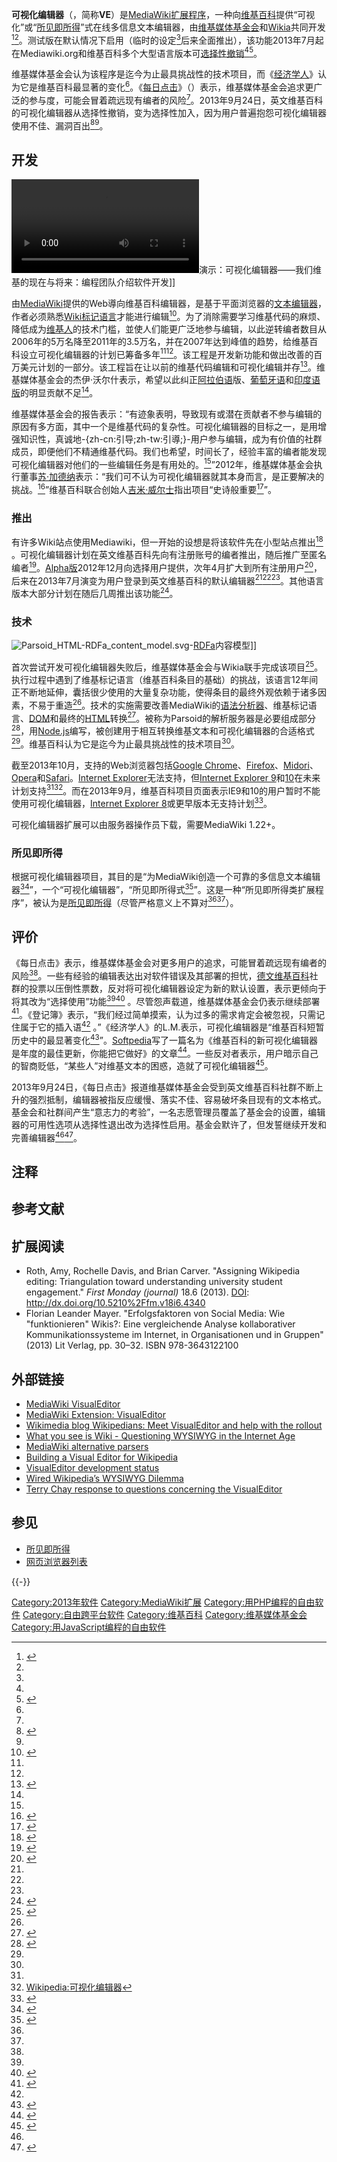 {{update|time=2016-03-31T07:49:47+00:00}}
{{TA
|G1=IT
}}
{{Selfref|本文介绍维基可视化编辑器的概况，关于使用维基可视化编辑器的帮助，参见'''[[Wikipedia:可视化编辑器|Wikipedia:可视化编辑器]]'''}}

{{Infobox software
| name                   = VisualEditor<br>可视化编辑器
| title                  = VisualEditor
| logo                   = File:VisualEditor-logo.svg
| logo caption           = 
| logo_size              = 200px
| logo_alt               = 
| screenshot             = [[File:VisualEditor_text_format_menu.png|300px]]
| caption                = 可视化编辑器的文字格式菜单
| screenshot_size        = 
| screenshot_alt         = 可视化编辑器的文字格式菜单
| collapsible            = 
| author                 = 
| developer              = [[维基媒体基金会|维基媒体基金会]]和[[Wikia|Wikia]]
| released               = <!-- {{Start date and age|YYYY|MM|DD|df=yes/no}} -->
| discontinued           = 
| latest release version = 
| latest release date    = <!-- {{Start date and age|YYYY|MM|DD|df=yes/no}} -->
| latest preview version = 
| latest preview date    = <!-- {{Start date and age|YYYY|MM|DD|df=yes/no}} -->
| frequently updated     = 是
| status                 = 在线测试
| programming language   = [[JavaScript|JavaScript]]、[[Node.js|Node.js]]、[[PHP|PHP]]
| operating system       = [[跨平台|跨平台]]
| platform               = [[MediaWiki|MediaWiki]] [[扩展程序|扩展程序]]
| size                   = 
| language               = 
| language count         = <!-- DO NOT include this parameter unless you know what it does -->
| language footnote      = 
| genre                  = [[Wiki|Wiki]]
| license                = [[MIT许可证|MIT]]<ref>[https://git.wikimedia.org/blob/mediawiki%2Fextensions%2FVisualEditor/9740d1683e9f2d66e81d8c54466b89b7ca2a0292/LICENSE.txt LICENSE.txt], VisualEditor source code repository, git.wikimedia.org</ref>
| alexa                  = 
| website                = {{URL|https://www.mediawiki.org/wiki/VisualEditor}}
| standard               = 
| AsOf                   = 
}}
'''可视化编辑器'''（{{lang-en|VisualEditor}}，简称'''VE'''）是[[MediaWiki|MediaWiki]][[扩展程序|扩展程序]]，一种向[[维基百科|维基百科]]提供“可视化”或“[[所见即所得|所见即所得]]”式在线多信息文本编辑器，由[[维基媒体基金会|维基媒体基金会]]和[[Wikia|Wikia]]共同开发<ref name="TheVerge">{{cite web |work=The Verge |url=http://www.theverge.com/2012/6/22/3110130/wikimedia-visual-editor-prototype |title=Wikimedia releases updated prototype for simplified visual editor |author=Andrew Webster |date=2012-06-22 |accessdate=2013-07-27 |archive-date=2020-11-27 |archive-url=https://web.archive.org/web/20201127184930/https://www.theverge.com/2012/6/22/3110130/wikimedia-visual-editor-prototype |dead-url=no }}</ref><ref name="WPproj"/>。测试版在默认情况下启用（临时的设定<ref name="thereg" />后来全面推出），该功能2013年7月起在Mediawiki.org和维基百科多个大型语言版本可[[选择排除|选择性撤销]]<ref name="WPproj"/><ref name="thenextweb">{{cite web|work=The Next Web|url=http://thenextweb.com/insider/2013/07/02/wikimedia-rolls-out-its-wysiwyg-visual-editor-for-logged-in-users-accessing-wikipedia-articles-in-english/|title=Wikimedia rolls out WYSIWYG visual editor for logged-in users accessing Wikipedia articles in English|author=Emil Protalinski|date=2013-07-02|accessdate=2013-07-06|archive-date=2013-07-05|archive-url=https://web.archive.org/web/20130705200158/http://thenextweb.com/insider/2013/07/02/wikimedia-rolls-out-its-wysiwyg-visual-editor-for-logged-in-users-accessing-wikipedia-articles-in-english/|dead-url=no}}</ref>。

维基媒体基金会认为该程序是迄今为止最具挑战性的技术项目，而《[[经济学人|经济学人]]》认为它是维基百科最显著的变化<ref name="TheEconomist" />。《[[The_Daily_Dot|每日点击]]》（{{lang|en|The Daily Dot}}）表示，维基媒体基金会追求更广泛的参与度，可能会冒着疏远现有编者的风险<ref name="TheDailyDot" />。2013年9月24日，英文维基百科的可视化编辑器从选择性撤销，变为选择性加入，因为用户普遍抱怨可视化编辑器使用不佳、漏洞百出<ref name=thereg>{{cite news|work=The Register|url=http://www.theregister.co.uk/2013/09/25/wikipedia_peasants_revolt/|title=Revolting peasants force Wikipedia to cut'n'paste Visual Editor into the bin|author=Andrew Orlowski|date=2013-09-25|accessdate=2013-10-06|archive-date=2020-12-14|archive-url=https://web.archive.org/web/20201214050823/https://www.theregister.co.uk/2013/09/25/wikipedia_peasants_revolt/|dead-url=no}}</ref><ref name="dd-kww"/>。

== 开发 ==
{{Main|MediaWiki|维基百科|Wikia}}

[[File:Wikimania_2013_-_VisualEditor_-_The_present_and_future_of_editing_our_wikis.webm|thumb]]演示：可视化编辑器——我们维基的现在与将来：编程团队介绍软件开发]]

由[[MediaWiki|MediaWiki]]提供的Web導向维基百科编辑器，是基于平面浏览器的[[文本编辑器|文本编辑器]]{{NoteTag|其他支持的文本编辑器，参见[[帮助:文本编辑器支持|帮助:文本编辑器支持]]}}，作者必须熟悉[[Wiki标记语言|Wiki标记语言]]才能进行编辑<ref name="ghacks">{{cite web |work=ghacks |url=http://www.ghacks.net/2012/02/24/wikipedia-visual-editor-coming-soon/ |title=Wikipedia Visual Editor Coming Soon |author=Martin Brinkmann |date=2012-02-24 |accessdate=2013-07-28 |archive-date=2013-09-27 |archive-url=https://web.archive.org/web/20130927175934/http://www.ghacks.net/2012/02/24/wikipedia-visual-editor-coming-soon/ |dead-url=no }}</ref>。为了消除需要学习维基代码的麻烦、降低成为[[维基人|维基人]]的技术门槛，並使人们能更广泛地参与编辑，以此逆转编者数目从2006年的5万名降至2011年的3.5万名，并在2007年达到峰值的趋势，给维基百科设立可视化编辑器的计划已筹备多年<ref name="TheEconomist"/><ref name="TheDailyDot" />。该工程是开发新功能和做出改善的百万美元计划的一部分。该工程旨在让以前的维基代码编辑和可视化编辑并存<ref name="h-online2011">{{cite web |work=h-online |url=http://www.h-online.com/open/news/item/Wikimedia-testing-visual-editor-1394872.html |title=Wikimedia testing visual editor |author=ehe |date=2011-12-14 |accessdate=2013-07-28 |archive-date=2013-07-27 |archive-url=https://web.archive.org/web/20130727133929/http://www.h-online.com/open/news/item/Wikimedia-testing-visual-editor-1394872.html |dead-url=no }}</ref>。维基媒体基金会的杰伊·沃尔什表示，希望以此纠正[[阿拉伯语|阿拉伯语]]版、[[葡萄牙语|葡萄牙语]]和[[印度-雅利安语支|印度语版]]的明显贡献不足<ref name="TheDailyDot" />{{NoteTag|相应的维基百科站点: [//ar.wikipedia.org/ 阿拉伯语]、[//pt.wikipedia.org/ 葡萄牙语]和印度语支的[//ur.wikipedia.org/ 乌尔都语]、[//hi.wikipedia.org/ 印地语4]、[//bh.wikipedia.org/ 比哈里语]、[//gu.wikipedia.org/ 古吉拉特语]}}。

维基媒体基金会的报告表示：“有迹象表明，导致现有或潜在贡献者不参与编辑的原因有多方面，其中一个是维基代码的复杂性。可视化编辑器的目标之一，是用增强知识性，真诚地-{zh-cn:引导;zh-tw:引導;}-用户参与编辑，成为有价值的社群成员，即便他们不精通维基代码。我们也希望，时间长了，经验丰富的编者能发现可视化编辑器对他们的一些编辑任务是有用处的。<ref name="thenextweb" />”2012年，维基媒体基金会执行董事[[苏·加德纳|苏·加德纳]]表示：“我们可不认为可视化编辑器就其本身而言，是正要解决的挑战。<ref name="theatlantic">{{cite web |work=The Atlantic |url=http://www.theatlantic.com/technology/archive/2012/07/on-the-ugliness-of-wikipedia/259747/ |title=On the Ugliness of Wikipedia |author=Megan Garber |date=2012-07-12 |accessdate=2013-07-29 |archive-date=2020-11-27 |archive-url=https://web.archive.org/web/20201127045628/https://www.theatlantic.com/technology/archive/2012/07/on-the-ugliness-of-wikipedia/259747/ |dead-url=no }}</ref>”维基百科联合创始人[[吉米·威尔士|吉米·威尔士]]指出项目“史诗般重要<ref name="Ubergizmo">{{cite web |work=ubergizmo.com |url=http://www.ubergizmo.com/2012/06/wikimedia-launches-new-prototype-visual-editor-for-wikipedia/ |title=Wikimedia launches new prototype "visual editor" for Wikipedia |author=Gene Ryan Briones |date=2012-06-21 |accessdate=2013-07-29 |archive-date=2013-09-29 |archive-url=https://web.archive.org/web/20130929171844/http://www.ubergizmo.com/2012/06/wikimedia-launches-new-prototype-visual-editor-for-wikipedia/ |dead-url=no }}</ref>”。

=== 推出 ===
有许多Wiki站点使用Mediawiki，但一开始的设想是将该软件先在小型站点推出<ref name="theverge-previews">{{cite web |work=The Verge |url=http://www.theverge.com/2011/12/15/2637734/wikimedia-previews-simplified-editor |title=Wikimedia Foundation previews simplified visual editor |author=Jamie Keene |date=2011-12-15 |accessdate=2013-07-28 |archive-date=2019-08-18 |archive-url=https://web.archive.org/web/20190818071020/https://www.theverge.com/2011/12/15/2637734/wikimedia-previews-simplified-editor |dead-url=no }}</ref> 。可视化编辑器计划在英文维基百科先向有注册账号的编者推出，随后推广至匿名编者<ref name="softpedia">{{cite web |work=Softpedia |url=http://news.softpedia.com/news/Wikipedia-s-Visual-Editor-To-Be-Rolled-Out-358956.shtml |title=Wikipedia's Visual Editor to Be Rolled Out |author=Gabriela Vatu |date=2013-06-06 |accessdate=2013-07-06 |archive-date=2013-06-15 |archive-url=https://web.archive.org/web/20130615084714/http://news.softpedia.com/news/Wikipedia-s-Visual-Editor-To-Be-Rolled-Out-358956.shtml |dead-url=no }}</ref>。[[软件版本周期#Alpha|Alpha版]]2012年12月向选择用户提供，次年4月扩大到所有注册用户<ref name="TheRegister">{{cite web |work=The Register |url=http://www.theregister.co.uk/2013/06/07/wysiwyg_wikipedia_writer_lands_in_july/ |title=Wikimedia edges closer to banishing Wikitext |author=Simon Sharwood |date=2013-06-07 |accessdate=2013-07-28 |archive-date=2019-11-30 |archive-url=https://web.archive.org/web/20191130202456/https://www.theregister.co.uk/2013/06/07/wysiwyg_wikipedia_writer_lands_in_july/ |dead-url=no }}</ref>，后来在2013年7月演变为用户登录到英文维基百科的默认编辑器<ref name="WPproj" /><ref name="thenextweb" /><ref name="TheDailyDot" />。其他语言版本大部分计划在随后几周推出该功能<ref name="techgeek">{{cite web |work=techgeek.com.au |url=http://techgeek.com.au/2013/07/01/wikipedia-finally-gets-a-wysiwyg-visual-editor/ |title=Wikipedia finally gets a WYSIWYG visual editor |author=Terence Huynh |date=2013-07-01 |accessdate=2013-07-29 |archive-date=2020-10-26 |archive-url=https://web.archive.org/web/20201026124203/https://techgeek.com.au/2013/07/01/wikipedia-finally-gets-a-wysiwyg-visual-editor/ |dead-url=no }}</ref>。

=== 技术 ===
[[File:Parsoid_HTML-RDFa_content_model.svg|thumb]]-[[RDFa|RDFa]]内容模型]]
{{Main|MediaWiki}}

首次尝试开发可视化编辑器失败后，维基媒体基金会与Wikia联手完成该项目<ref name="h-online">{{cite web |work=h-online |url=http://www.h-online.com/open/news/item/VisualEditor-launched-in-Wikipedia-1768068.html |title=VisualEditor launched in Wikipedia |author=djwm |date=2012-12-13 |accessdate=2013-07-28 |archive-date=2013-07-27 |archive-url=https://web.archive.org/web/20130727204159/http://www.h-online.com/open/news/item/VisualEditor-launched-in-Wikipedia-1768068.html |dead-url=no }}</ref>。执行过程中遇到了维基标记语言（维基百科条目的基础）的挑战，该语言12年间正不断地延伸，囊括很少使用的大量复杂功能，使得条目的最终外观依赖于诸多因素，不易于重造<ref name="h-online"/>。技术的实施需要改善MediaWiki的[[语法分析器|语法分析器]]、维基标记语言、[[DOM|DOM]]和最终的[[HTML|HTML]]转换<ref name="aosabook">{{cite web|work=aosabook.org|url=http://www.aosabook.org/en/mediawiki.html|title=The Architecture of Open Source Applications (Volume 2) : MediaWiki|authors=Sumana Harihareswara, Guillaume Paumier|accessdate=2013-07-27|archive-date=2013-09-24|archive-url=https://web.archive.org/web/20130924202227/http://aosabook.org/en/mediawiki.html|dead-url=no}}</ref>。被称为Parsoid的解析服务器是必要组成部分<ref>{{cite web |url=http://www.mediawiki.org/wiki/Parsoid |title=MediaWiki上对Parsoid的介绍 |publisher= |accessdate=2015-01-31 |archive-date=2014-11-25 |archive-url=https://web.archive.org/web/20141125005900/https://www.mediawiki.org/wiki/Parsoid |dead-url=no }}</ref>，用[[Node.js|Node.js]]编写，被创建用于相互转换维基文本和可视化编辑器的合适格式<ref name="h-online"/>。维基百科认为它是迄今为止最具挑战性的技术项目<ref name="TheEconomist"/>。

截至2013年10月，支持的Web浏览器包括[[Google_Chrome|Google Chrome]]、[[Firefox|Firefox]]、[[Midori|Midori]]、[[Opera电脑浏览器|Opera]]和[[Safari|Safari]]。[[Internet_Explorer|Internet Explorer]]无法支持，但[[Internet_Explorer_9|Internet Explorer 9]]和[[Internet_Explorer_10|10]]在未来计划支持<ref name="thenextweb"/><ref>[[Wikipedia:可视化编辑器|Wikipedia:可视化编辑器]]</ref>。而在2013年9月，维基百科项目页面表示IE9和10的用户暂时不能使用可视化编辑器，[[Internet_Explorer_8|Internet Explorer 8]]或更早版本无支持计划<ref name="WPproj">{{cite web|work=[[Wikipedia|Wikipedia]]|url=https://en.wikipedia.org/w/index.php?title=Wikipedia:VisualEditor&oldid=566232325|title=Wikipedia:VisualEditor|accessdate=15 September 2013|archive-date=2018-01-12|archive-url=https://web.archive.org/web/20180112022217/https://en.wikipedia.org/w/index.php?title=Wikipedia:VisualEditor&oldid=566232325|dead-url=no}}</ref>。

可视化编辑器扩展可以由服务器操作员下载，需要MediaWiki 1.22+。

=== 所见即所得 ===
根据可视化编辑器项目，其目的是“为MediaWiki创造一个可靠的多信息文本编辑器<ref name="mediawiki-VisualEditor">{{cite web|url=https://www.mediawiki.org/wiki/VisualEditor|title=VisualEditor|publisher=|accessdate=2015-01-31|archive-date=2013-09-27|archive-url=https://web.archive.org/web/20130927190403/https://www.mediawiki.org/wiki/VisualEditor|dead-url=no}}</ref>”，一个“可视化编辑器”，“所见即所得式<ref name="mediawiki-VisualEditorWelcome">{{cite web|url=https://www.mediawiki.org/wiki/VisualEditor:Welcome|title=VisualEditor:Welcome|publisher=|deadurl=yes|archiveurl=https://web.archive.org/web/20150403180826/http://www.mediawiki.org/wiki/VisualEditor:Welcome|archivedate=2015-04-03|accessdate=2015-01-31}}</ref>”。这是一种“所见即所得类扩展程序”，被认为是[[所见即所得|所见即所得]]（尽管严格意义上不算对<ref name="thenextweb"/><ref name="h-online"/>）。

== 评价 ==
《每日点击》表示，维基媒体基金会对更多用户的追求，可能冒着疏远现有编者的风险<ref name="TheDailyDot"/>。一些有经验的编辑表达出对软件错误及其部署的担忧，[[德文维基百科|德文维基百科]]社群的投票以压倒性票数，反对将可视化编辑器设定为新的默认设置，表示更倾向于将其改为“选择使用”功能<ref name="TheDailyDot"/><ref name="theregister-buggy">{{cite web |work=The Register |url=http://www.theregister.co.uk/2013/08/01/wikipedians_reject_wysiwyg_editor/ |title=Wikipedians say no to Jimmy's 'buggy' WYSIWYG editor |author=Andrew Orlowski |date=2013-08-01 |accessdate=2013-08-05 |archive-date=2019-12-02 |archive-url=https://web.archive.org/web/20191202145733/https://www.theregister.co.uk/2013/08/01/wikipedians_reject_wysiwyg_editor/ |dead-url=no }}</ref> 。尽管怨声载道，维基媒体基金会仍表示继续部署<ref name="TheDailyDot">{{cite web |work=The Daily Dot |url=http://www.dailydot.com/business/wikipedia-visual-editor-wysiwyg/ |title=Will Wikipedia's pretty new editing software solve its recruitment crisis? |author=Tim Sampson |date=2012-07-04 |accessdate=2013-07-27 |archive-date=2013-09-27 |archive-url=https://web.archive.org/web/20130927181859/http://www.dailydot.com/business/wikipedia-visual-editor-wysiwyg/ |dead-url=no }}</ref>。《登记簿》表示，“我们经过简单摸索，认为过多的需求肯定会被忽视，只需记住属于它的插入语<ref name="TheRegister"/> 。”《经济学人》的L.M.表示，可视化编辑器是“维基百科短暂历史中的最显著变化<ref name="TheEconomist">{{cite web |work=The Economist |url=http://www.economist.com/blogs/babbage/2011/12/changes-wikipedia |title=Changes at Wikipedia: Seeing things |author=L.M. |date=2011-12-13 |accessdate=2013-07-28 |archive-date=2019-10-20 |archive-url=https://web.archive.org/web/20191020012953/https://www.economist.com/blogs/babbage/2011/12/changes-wikipedia |dead-url=no }}</ref>”。[[Softpedia|Softpedia]]写了一篇名为《维基百科的新可视化编辑器是年度的最佳更新，你能把它做好》的文章<ref name="softpedia-best">{{cite web|work=Softpedia|url=http://news.softpedia.com/news/Wikipedia-s-New-VisualEditor-Is-the-Best-Update-in-Years-and-You-Can-Make-It-Better-365072.shtml|title=Wikipedia's New VisualEditor Is the Best Update in Years and You Can Make It Better|author=Lucian Parfeni|date=2013-07-02|accessdate=2013-07-30|archive-date=2013-10-03|archive-url=https://web.archive.org/web/20131003062619/http://news.softpedia.com/news/Wikipedia-s-New-VisualEditor-Is-the-Best-Update-in-Years-and-You-Can-Make-It-Better-365072.shtml|dead-url=no}}</ref>。一些反对者表示，用户暗示自己的智商贬低，“某些人”对维基文本的困惑，造就了可视化编辑器<ref name="Simonite">{{cite web|url=http://www.technologyreview.com/featuredstory/520446/the-decline-of-wikipedia/|title=The Decline of Wikipedia: Even As More People Than Ever Rely on It, Fewer People Create It|last=Simonite|first=Tom|date=October 22, 2013|work=MIT Technology Review|accessdate=January 17, 2014|archive-date=2015-06-19|archive-url=https://wayback.archive-it.org/all/20150619205842/http://www.technologyreview.com/featuredstory/520446/the-decline-of-wikipedia/|dead-url=no}}</ref>。

2013年9月24日，《每日点击》报道维基媒体基金会受到英文维基百科社群不断上升的强烈抵制，编辑器被指反应缓慢、落实不佳、容易破坏条目现有的文本格式。基金会和社群间产生“意志力的考验”，一名志愿管理员覆盖了基金会的设置，编辑器的可用性选项从选择性退出改为选择性启用。基金会默许了，但发誓继续开发和完善编辑器<ref name=thereg/><ref name="dd-kww">{{cite news|url=http://www.dailydot.com/news/wikipedia-visualeditor-kww-patch/|title=Wikipedia faces revolt over VisualEditor|work=The Daily Dot|author=Tim Sampson|date=2013-09-24|accessdate=2013-09-25|archive-date=2013-09-25|archive-url=https://web.archive.org/web/20130925165757/http://www.dailydot.com/news/wikipedia-visualeditor-kww-patch/|dead-url=no}}</ref>。

== 注释 ==
{{NoteFoot}}

== 参考文献 ==
{{reflist}}

== 扩展阅读 ==
* Roth, Amy, Rochelle Davis, and Brian Carver. "Assigning Wikipedia editing: Triangulation toward understanding university student engagement." ''First Monday (journal)'' 18.6 (2013). [[Digital_object_identifier|DOI]]: http://dx.doi.org/10.5210%2Ffm.v18i6.4340	
* Florian Leander Mayer. "Erfolgsfaktoren von Social Media: Wie "funktionieren" Wikis?: Eine vergleichende Analyse kollaborativer Kommunikationssysteme im Internet, in Organisationen und in Gruppen" (2013) Lit Verlag, pp. 30–32. ISBN 978-3643122100

== 外部链接 ==
{{Commons category|VisualEditor}}
* [https://www.mediawiki.org/wiki/VisualEditor MediaWiki VisualEditor]{{Wayback|url=https://www.mediawiki.org/wiki/VisualEditor |date=20130927190403 }}
* [https://www.mediawiki.org/wiki/Extension:VisualEditor MediaWiki Extension: VisualEditor] {{Wayback|url=https://www.mediawiki.org/wiki/Extension:VisualEditor |date=20210221063745 }}
* [https://blog.wikimedia.org/c/technology/features/visual-editor/ Wikimedia blog Wikipedians: Meet VisualEditor and help with the rollout] {{Wayback|url=https://blog.wikimedia.org/c/technology/features/visual-editor/ |date=20191231143254 }}
* [http://upload.wikimedia.org/wikipedia/wikimania2006/b/b5/CS1_slides.pdf What you see is Wiki - Questioning WYSIWYG in the Internet Age]{{Wayback|url=http://upload.wikimedia.org/wikipedia/wikimania2006/b/b5/CS1_slides.pdf |date=20161116160802 }}
* [http://www.mediawiki.org/wiki/Alternative_parsers MediaWiki alternative parsers]{{Wayback|url=http://www.mediawiki.org/wiki/Alternative_parsers |date=20090109073134 }}
* [http://www.trevorparscal.com/resume/slides/building-a-visual-editor-for-wikipedia-with-notes@wikimania-2012.pdf Building a Visual Editor for Wikipedia] {{Wayback|url=http://www.trevorparscal.com/resume/slides/building-a-visual-editor-for-wikipedia-with-notes@wikimania-2012.pdf |date=20210224190502 }}
* [https://www.mediawiki.org/wiki/VisualEditor/status VisualEditor development status] {{Wayback|url=https://www.mediawiki.org/wiki/VisualEditor/status |date=20210101202017 }}
* [http://www.wired.com/business/2008/12/wikipedias-wysi/ Wired Wikipedia’s WYSIWYG Dilemma]{{Wayback|url=http://www.wired.com/business/2008/12/wikipedias-wysi/ |date=20131213105804 }}
* [http://terrychay.com/article/response-to-questions-concerning-the-visualeditor.shtml Terry Chay response to questions concerning the VisualEditor] {{Wayback|url=http://terrychay.com/article/response-to-questions-concerning-the-visualeditor.shtml |date=20201123222940 }}

== 参见 ==
{{Portal box|维基百科|自由软件}}
* [[所见即所得|所见即所得]]
* [[网页浏览器列表|网页浏览器列表]]

{{-}}
{{维基百科}}

[[Category:2013年软件|Category:2013年软件]]
[[Category:MediaWiki扩展|Category:MediaWiki扩展]]
[[Category:用PHP编程的自由软件|Category:用PHP编程的自由软件]]
[[Category:自由跨平台软件|Category:自由跨平台软件]]
[[Category:维基百科|Category:维基百科]]
[[Category:维基媒体基金会|Category:维基媒体基金会]]
[[Category:用JavaScript编程的自由软件|Category:用JavaScript编程的自由软件]]